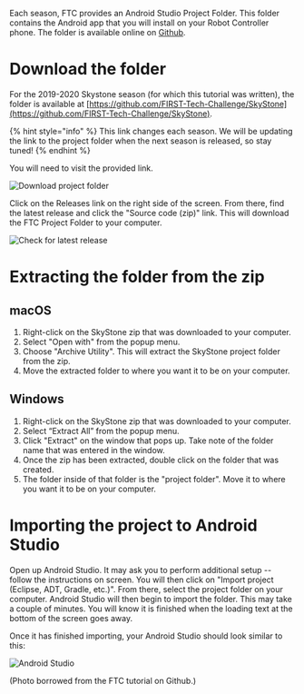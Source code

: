 Each season, FTC provides an Android Studio Project Folder. This folder contains the Android app that you will install on your Robot Controller phone. The folder is available online on [Github](https://github.com).

# Download the folder

For the 2019-2020 Skystone season \(for which this tutorial was written\), the folder is available at [https://github.com/FIRST-Tech-Challenge/SkyStone](https://github.com/FIRST-Tech-Challenge/SkyStone).

{% hint style="info" %}
This link changes each season. We will be updating the link to the project folder when the next season is released, so stay tuned!
{% endhint %}

You will need to visit the provided link.

![Download project folder](project-folder-download.png)

Click on the Releases link on the right side of the screen. From there, find the latest release and click the "Source code \(zip\)" link. This will download the FTC Project Folder to your computer.

![Check for latest release](latest-release.png)

# Extracting the folder from the zip

## macOS

1. Right-click on the SkyStone zip that was downloaded to your computer.
2. Select "Open with" from the popup menu.
3. Choose "Archive Utility". This will extract the SkyStone project folder from the zip.
4. Move the extracted folder to where you want it to be on your computer.

## Windows

1. Right-click on the SkyStone zip that was downloaded to your computer.
2. Select “Extract All” from the popup menu.
3. Click "Extract" on the window that pops up. Take note of the folder name that was entered in the window.
4. Once the zip has been extracted, double click on the folder that was created.
5. The folder inside of that folder is the "project folder". Move it to where you want it to be on your computer.

# Importing the project to Android Studio

Open up Android Studio. It may ask you to perform additional setup -- follow the instructions on screen. You will then click on "Import project \(Eclipse, ADT, Gradle, etc.\)". From there, select the project folder on your computer. Android Studio will then begin to import the folder. This may take a couple of minutes. You will know it is finished when the loading text at the bottom of the screen goes away.

Once it has finished importing, your Android Studio should look similar to this:

![Android Studio](android-studio.jpeg)

(Photo borrowed from the FTC tutorial on Github.)